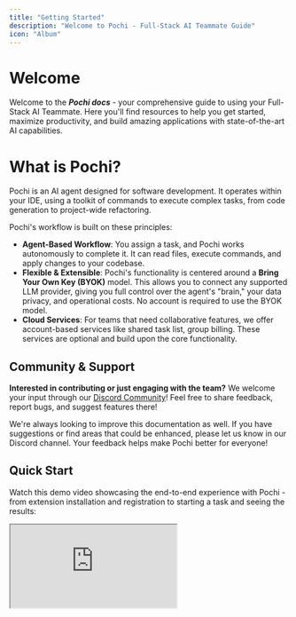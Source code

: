 ```yaml
---
title: "Getting Started"
description: "Welcome to Pochi - Full-Stack AI Teammate Guide"
icon: "Album"
---
```


# Welcome

Welcome to the **_Pochi docs_** - your comprehensive guide to using your Full-Stack AI Teammate. Here you'll find resources to help you get started, maximize productivity, and build amazing applications with state-of-the-art AI capabilities.

# What is Pochi?

Pochi is an AI agent designed for software development. It operates within your IDE, using a toolkit of commands to execute complex tasks, from code generation to project-wide refactoring.

Pochi's workflow is built on these principles:

- **Agent-Based Workflow**: You assign a task, and Pochi works autonomously to complete it. It can read files, execute commands, and apply changes to your codebase.
- **Flexible & Extensible**: Pochi's functionality is centered around a **Bring Your Own Key (BYOK)** model. This allows you to connect any supported LLM provider, giving you full control over the agent's "brain," your data privacy, and operational costs. No account is required to use the BYOK model.
- **Cloud Services**: For teams that need collaborative features, we offer account-based services like shared task list, group billing. These services are optional and build upon the core functionality.

## Community & Support

**Interested in contributing or just engaging with the team?** We welcome your input through our [Discord Community](https://discord.com/invite/tWF66yr8NQ)\! Feel free to share feedback, report bugs, and suggest features there\!

We're always looking to improve this documentation as well. If you have suggestions or find areas that could be enhanced, please let us know in our Discord channel. Your feedback helps make Pochi better for everyone\!

## Quick Start

Watch this demo video showcasing the end-to-end experience with Pochi - from extension installation and registration to starting a task and seeing the results:

<div
  style={{
    position: "relative",
    paddingBottom: "53.7%",
    height: 0,
    overflow: "hidden",
    maxWidth: "100%",
  }}
>
  <iframe
    src="https://drive.google.com/file/d/1CDxAcO9WGFFC45x5a5HDFdT4u6rtdJrB/preview"
    style={{
      position: "absolute",
      top: 0,
      left: 0,
      width: "100%",
      height: "100%",
      border: "none",
      borderRadius: "8px",
    }}
    allowFullScreen
    title="Pochi Demo - End-to-End Experience"
  />
</div>

_This video demonstrates the core agent workflow: installing the extension, assigning a task, and letting Pochi work to produce the result. Note: Registration is optional and only required for cloud-based services._
